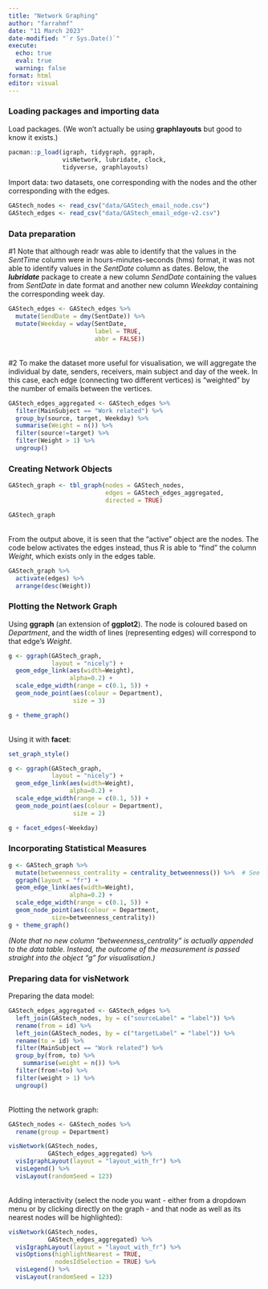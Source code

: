 ```yaml
---
title: "Network Graphing"
author: "farrahmf"
date: "11 March 2023"
date-modified: "`r Sys.Date()`"
execute: 
  echo: true
  eval: true
  warning: false
format: html
editor: visual
---
```


### Loading packages and importing data

Load packages. (We won't actually be using **graphlayouts** but good to know it exists.)

```r
pacman::p_load(igraph, tidygraph, ggraph, 
               visNetwork, lubridate, clock,
               tidyverse, graphlayouts)
```

Import data: two datasets, one corresponding with the nodes and the other corresponding with the edges.

```r
GAStech_nodes <- read_csv("data/GAStech_email_node.csv")
GAStech_edges <- read_csv("data/GAStech_email_edge-v2.csv")
```

### Data preparation

#1 Note that although readr was able to identify that the values in the *SentTime* column were in hours-minutes-seconds (hms) format, it was not able to identify values in the *SentDate* column as dates. Below, the ***lubridate*** package to create a new column *SendDate* containing the values from *SentDate* in date format and another new column *Weekday* containing the corresponding week day.

```r
GAStech_edges <- GAStech_edges %>%
  mutate(SendDate = dmy(SentDate)) %>%
  mutate(Weekday = wday(SentDate,
                        label = TRUE,
                        abbr = FALSE))
```

\
#2 To make the dataset more useful for visualisation, we will aggregate the individual by date, senders, receivers, main subject and day of the week. In this case, each edge (connecting two different vertices) is "weighted" by the number of emails between the vertices.

```r
GAStech_edges_aggregated <- GAStech_edges %>%
  filter(MainSubject == "Work related") %>%
  group_by(source, target, Weekday) %>%
  summarise(Weight = n()) %>%
  filter(source!=target) %>%
  filter(Weight > 1) %>%
  ungroup()
```

### Creating Network Objects

```r
GAStech_graph <- tbl_graph(nodes = GAStech_nodes,
                           edges = GAStech_edges_aggregated, 
                           directed = TRUE)

GAStech_graph
```

\
From the output above, it is seen that the "active" object are the nodes. The code below activates the edges instead, thus R is able to "find" the column *Weight*, which exists only in the edges table.

```r
GAStech_graph %>%
  activate(edges) %>%
  arrange(desc(Weight))
```

### Plotting the Network Graph

Using **ggraph** (an extension of **ggplot2**). The node is coloured based on *Department*, and the width of lines (representing edges) will correspond to that edge's *Weight*.

```r
g <- ggraph(GAStech_graph, 
            layout = "nicely") +
  geom_edge_link(aes(width=Weight), 
                 alpha=0.2) +
  scale_edge_width(range = c(0.1, 5)) +
  geom_node_point(aes(colour = Department), 
                  size = 3)

g + theme_graph()
```

\
Using it with **facet**:

```r
set_graph_style()

g <- ggraph(GAStech_graph, 
            layout = "nicely") + 
  geom_edge_link(aes(width=Weight), 
                 alpha=0.2) +
  scale_edge_width(range = c(0.1, 5)) +
  geom_node_point(aes(colour = Department), 
                  size = 2)

g + facet_edges(~Weekday)
```

###  Incorporating Statistical Measures

```r
g <- GAStech_graph %>%
  mutate(betweenness_centrality = centrality_betweenness()) %>%  # See note.
  ggraph(layout = "fr") + 
  geom_edge_link(aes(width=Weight), 
                 alpha=0.2) +
  scale_edge_width(range = c(0.1, 5)) +
  geom_node_point(aes(colour = Department,
            size=betweenness_centrality))
g + theme_graph()
```

*(Note that no new column "betweenness_centrality" is actually appended to the data table. Instead, the outcome of the measurement is passed straight into the object "g" for visualisation.)*

### Preparing data for visNetwork

Preparing the data model:

```r
GAStech_edges_aggregated <- GAStech_edges %>%
  left_join(GAStech_nodes, by = c("sourceLabel" = "label")) %>%
  rename(from = id) %>%
  left_join(GAStech_nodes, by = c("targetLabel" = "label")) %>%
  rename(to = id) %>%
  filter(MainSubject == "Work related") %>%
  group_by(from, to) %>%
    summarise(weight = n()) %>%
  filter(from!=to) %>%
  filter(weight > 1) %>%
  ungroup()
```

\
Plotting the network graph:

```r
GAStech_nodes <- GAStech_nodes %>%
  rename(group = Department) 

visNetwork(GAStech_nodes,
           GAStech_edges_aggregated) %>%
  visIgraphLayout(layout = "layout_with_fr") %>%
  visLegend() %>%
  visLayout(randomSeed = 123)
```

\
Adding interactivity (select the node you want - either from a dropdown menu or by clicking directly on the graph - and that node as well as its nearest nodes will be highlighted):

```r
visNetwork(GAStech_nodes,
           GAStech_edges_aggregated) %>%
  visIgraphLayout(layout = "layout_with_fr") %>%
  visOptions(highlightNearest = TRUE,
             nodesIdSelection = TRUE) %>%
  visLegend() %>%
  visLayout(randomSeed = 123)
```
